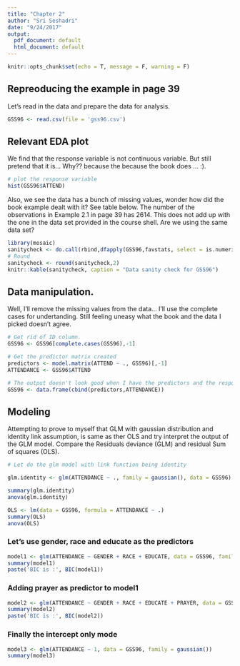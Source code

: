 ```yaml
---
title: "Chapter 2"
author: "Sri Seshadri"
date: "9/24/2017"
output:
  pdf_document: default
  html_document: default
---
```


```r
knitr::opts_chunk$set(echo = T, message = F, warning = F)
```

## Repreoducing the example in page 39

Let's read in the data and prepare the data for analysis. 

```r

GSS96 <- read.csv(file = 'gss96.csv')

```

## Relevant EDA plot

We find that the response variable is not continuous variable. But still pretend that it is... Why?? because the because the book does ... :). 

```r
# plot the response variable
hist(GSS96$ATTEND)

```

Also, we see the data has a bunch of missing values, wonder how did the book example dealt with it? See table below. The number of the observations in Example 2.1 in page 39 has 2614. This does not add up with the one in the data set provided in the course shell. Are we using the same data set?

```r
library(mosaic)
sanitycheck <- do.call(rbind,dfapply(GSS96,favstats, select = is.numeric))
# Round 
sanitycheck <- round(sanitycheck,2)
knitr::kable(sanitycheck, caption = "Data sanity check for GSS96")

```

## Data manipulation.

Well, I'll remove the missing values from the data... I'll use the complete cases for undertanding. Still feeling uneasy what the book and the data I picked doesn't agree.

```r
# Get rid of ID column.
GSS96 <- GSS96[complete.cases(GSS96),-1]

# Get the predictor matrix created
predictors <- model.matrix(ATTEND ~ ., GSS96)[,-1]
ATTENDANCE <- GSS96$ATTEND

# The output doesn't look good when I have the predictors and the response as matrices
GSS96 <- data.frame(cbind(predictors,ATTENDANCE))
```

## Modeling

Attempting to prove to myself that GLM with gaussian distribution and identity link assumption, is same as ther OLS and try interpret the output of the GLM model. Compare the Residuals deviance (GLM) and residual Sum of squares (OLS). 

```r
# Let do the glm model with link function being identity

glm.identity <- glm(ATTENDANCE ~ ., family = gaussian(), data = GSS96)

summary(glm.identity)
anova(glm.identity)
```

```r
OLS <- lm(data = GSS96, formula = ATTENDANCE ~ .)
summary(OLS)
anova(OLS)
```

### Let's use gender, race and educate as the predictors

```r
model1 <- glm(ATTENDANCE ~ GENDER + RACE + EDUCATE, data = GSS96, family = gaussian())
summary(model1)
paste('BIC is :', BIC(model1))
```

### Adding prayer as predictor to model1

```r
model2 <- glm(ATTENDANCE ~ GENDER + RACE + EDUCATE + PRAYER, data = GSS96, family = gaussian())
summary(model2)
paste('BIC is :', BIC(model2))
```

### Finally the intercept only mode

```r
model3 <- glm(ATTENDANCE ~ 1, data = GSS96, family = gaussian())
summary(model3)
```

